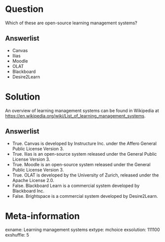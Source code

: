 Question
========
Which of these are open-source learning management systems?

Answerlist
----------
* Canvas
* Ilias
* Moodle
* OLAT
* Blackboard
* Desire2Learn


Solution
========
An overview of learning management systems can be found in Wikipedia at
<https://en.wikipedia.org/wiki/List_of_learning_management_systems>.

Answerlist
----------
* True. Canvas is developed by Instructure Inc. under the Affero General Public License Version 3.
* True. Ilias is an open-source system released under the General Public License Version 3.
* True. Moodle is an open-source system released under the General Public License Version 3.
* True. OLAT is developed by the University of Zurich, released under the Apache License 2.0.
* False. Blackboard Learn is a commercial system developed by Blackboard Inc.
* False. Brightspace is a commercial system developed by Desire2Learn.


Meta-information
================
exname: Learning management systems
extype: mchoice
exsolution: 111100
exshuffle: 5
